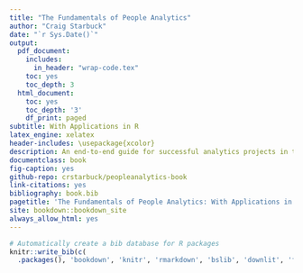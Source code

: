 ```yaml
--- 
title: "The Fundamentals of People Analytics"
author: "Craig Starbuck"
date: "`r Sys.Date()`"
output:
  pdf_document:
    includes:
      in_header: "wrap-code.tex"
    toc: yes
    toc_depth: 3
  html_document:
    toc: yes
    toc_depth: '3'
    df_print: paged
subtitle: With Applications in R
latex_engine: xelatex
header-includes: \usepackage{xcolor}
description: An end-to-end guide for successful analytics projects in the social sciences
documentclass: book
fig-caption: yes
github-repo: crstarbuck/peopleanalytics-book
link-citations: yes
bibliography: book.bib
pagetitle: 'The Fundamentals of People Analytics: With Applications in R'
site: bookdown::bookdown_site
always_allow_html: yes
---
```


```r

# Automatically create a bib database for R packages
knitr::write_bib(c(
  .packages(), 'bookdown', 'knitr', 'rmarkdown', 'bslib', 'downlit', 'formatR'), 'packages.bib')

```
